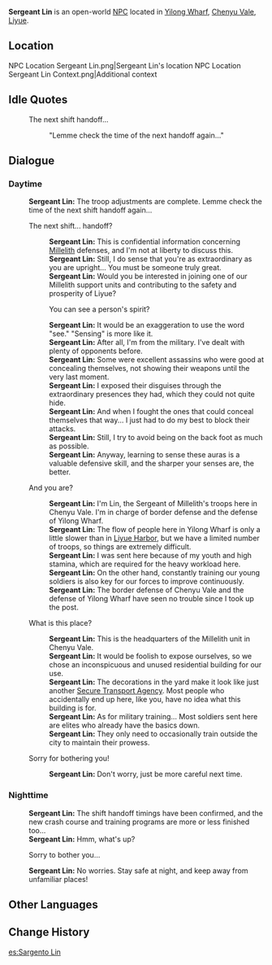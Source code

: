 {{Meta
<!-- Remove this template after adding the missing info -->
|missing_NPC_profile  = yes
}}
{{Character Infobox
|type             = Open-World NPC
|image            = NPC Sergeant Lin.png
|realname         = <!-- Optional, if different from in-game name -->
|deceased         = <!-- Past (for deceased prior to events of the game) or free response -->
|region           = Liyue
|location         = Liyue
|affiliation      = Millelith
|title            = Millelith Sergeant

|ancestry         = <!-- Clan/family -->
|father           = 
|mother           = 
|spouse           = 
|sibling          = 
|child            = 
|relative         = 

|voiceEN          = 
|voiceCN          = 
|voiceJP          = 
|voiceKR          = 
|dialoguereward   = 
}}
'''Sergeant Lin''' is an open-world [[NPC]] located in [[Yilong Wharf]], [[Chenyu Vale]], [[Liyue]].

==Location==
<gallery>
NPC Location Sergeant Lin.png|Sergeant Lin's location
NPC Location Sergeant Lin Context.png|Additional context
</gallery>
<!--
==Profile==
Detailed story/lore information goes here.
''(To be added.)''

===Appearance===
Keep appearance section short and concise. Limit to 2 paragraphs with 3-4 sentences each.
''(To be added.)''

==Quests and Events==
{{Quests and Events}}
-->
==Idle Quotes==
{{Dialogue Start}}
: {{DIcon|Idle}} The next shift handoff...
:: {{A|VO Sergeant Lin 01.ogg}} "Lemme check the time of the next handoff again..."
{{Dialogue End}}

==Dialogue==
===Daytime===
{{Dialogue Start}}
:'''Sergeant Lin:''' The troop adjustments are complete. Lemme check the time of the next shift handoff again...
:{{DIcon}} The next shift... handoff?
::'''Sergeant Lin:''' This is confidential information concerning [[Millelith]] defenses, and I'm not at liberty to discuss this.
::'''Sergeant Lin:''' Still, I do sense that you're as extraordinary as you are upright... You must be someone truly great.
::'''Sergeant Lin:''' Would you be interested in joining one of our Millelith support units and contributing to the safety and prosperity of Liyue?
::{{DIcon}} You can see a person's spirit?
::'''Sergeant Lin:''' It would be an exaggeration to use the word "see." "Sensing" is more like it.
::'''Sergeant Lin:''' After all, I'm from the military. I've dealt with plenty of opponents before.
::'''Sergeant Lin:''' Some were excellent assassins who were good at concealing themselves, not showing their weapons until the very last moment.
::'''Sergeant Lin:''' I exposed their disguises through the extraordinary presences they had, which they could not quite hide.
::'''Sergeant Lin:''' And when I fought the ones that could conceal themselves that way... I just had to do my best to block their attacks.
::'''Sergeant Lin:''' Still, I try to avoid being on the back foot as much as possible.
::'''Sergeant Lin:''' Anyway, learning to sense these auras is a valuable defensive skill, and the sharper your senses are, the better.
:{{DIcon}} And you are?
::'''Sergeant Lin:''' I'm Lin, the Sergeant of Millelith's troops here in Chenyu Vale. I'm in charge of border defense and the defense of Yilong Wharf.
::'''Sergeant Lin:''' The flow of people here in Yilong Wharf is only a little slower than in [[Liyue Harbor]], but we have a limited number of troops, so things are extremely difficult.
::'''Sergeant Lin:''' I was sent here because of my youth and high stamina, which are required for the heavy workload here.
::'''Sergeant Lin:''' On the other hand, constantly training our young soldiers is also key for our forces to improve continuously.
::'''Sergeant Lin:''' The border defense of Chenyu Vale and the defense of Yilong Wharf have seen no trouble since I took up the post.
:{{DIcon}} What is this place?
::'''Sergeant Lin:''' This is the headquarters of the Millelith unit in Chenyu Vale.
::'''Sergeant Lin:''' It would be foolish to expose ourselves, so we chose an inconspicuous and unused residential building for our use.
::'''Sergeant Lin:''' The decorations in the yard make it look like just another [[Secure Transport Agency]]. Most people who accidentally end up here, like you, have no idea what this building is for.
::'''Sergeant Lin:''' As for military training... Most soldiers sent here are elites who already have the basics down.
::'''Sergeant Lin:''' They only need to occasionally train outside the city to maintain their prowess.
:{{DIcon}} Sorry for bothering you!
::'''Sergeant Lin:''' Don't worry, just be more careful next time.
{{Dialogue End}}

===Nighttime===
{{Dialogue Start}}
:'''Sergeant Lin:''' The shift handoff timings have been confirmed, and the new crash course and training programs are more or less finished too...
:'''Sergeant Lin:''' Hmm, what's up?
:{{DIcon}} Sorry to bother you...
:'''Sergeant Lin:''' No worries. Stay safe at night, and keep away from unfamiliar places!
{{Dialogue End}}
<!--
==Event Dialogue==
===Event Name===
{{Dialogue Start}}
:'''Sergeant Lin:'''
{{Dialogue End}}
-->
==Other Languages==
{{Other Languages|default_hidden=1
|en      = Sergeant Lin
|zhs     = 阿林
|zhs_rm  = Ālín
|zht     = 阿林
|zht_rm  = Ālín
|ja      = 林隊長
|ja_rm   = Rin-taichou{{Assumed}}
|ko      = 임 교관
|ko_rm   = 
|es      = Sargento Lin
|fr      = Sergent Lin
|ru      = Сержант Линь
|th      = Lin
|vi      = Lin
|de      = Ausbilder Lin
|id      = Sersan Lin
|pt      = Sargento Lin
|tr      = Çavuş Lin
|it      = Sergente Lin
}}

==Change History==
{{Change History|4.4}}
<!--
==References==
{{Reflist}}
-->

[[es:Sargento Lin]]
